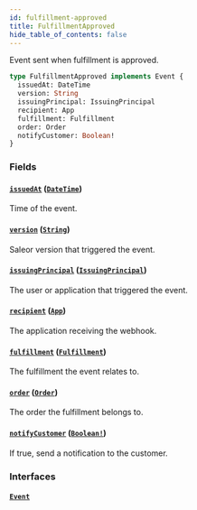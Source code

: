 ```yaml
---
id: fulfillment-approved
title: FulfillmentApproved
hide_table_of_contents: false
---
```


Event sent when fulfillment is approved.

```graphql
type FulfillmentApproved implements Event {
  issuedAt: DateTime
  version: String
  issuingPrincipal: IssuingPrincipal
  recipient: App
  fulfillment: Fulfillment
  order: Order
  notifyCustomer: Boolean!
}
```

### Fields

#### [`issuedAt`](#) ([`DateTime`](../../../developer/api-reference/scalars/date-time))

Time of the event.

#### [`version`](#) ([`String`](../../../developer/api-reference/scalars/string))

Saleor version that triggered the event.

#### [`issuingPrincipal`](#) ([`IssuingPrincipal`](../../../developer/api-reference/unions/issuing-principal))

The user or application that triggered the event.

#### [`recipient`](#) ([`App`](../../../developer/api-reference/objects/app))

The application receiving the webhook.

#### [`fulfillment`](#) ([`Fulfillment`](../../../developer/api-reference/objects/fulfillment))

The fulfillment the event relates to.

#### [`order`](#) ([`Order`](../../../developer/api-reference/objects/order))

The order the fulfillment belongs to.

#### [`notifyCustomer`](#) ([`Boolean!`](../../../developer/api-reference/scalars/boolean))

If true, send a notification to the customer.

### Interfaces

#### [`Event`](../../../developer/api-reference/interfaces/event)
